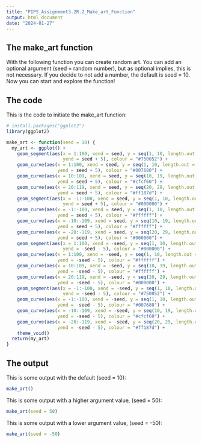 ```yaml
---
title: "PIPS_Assignment3.2R.2_Make_art_Function"
output: html_document
date: "2024-01-27"
---
```


## The make_art function
With the following function you can create random art. You can add an optional 
argument (seed = random number), but as optional implies, this is not necessary.
If you decide to not add a number, the default is seed = 10. 
Now you can start and explore the function!

## The code
This is the code to initiate the make_art function:

```r
# install.packages("ggplot2")
library(ggplot2)

make_art <- function(seed = 10) {
  my_art <- ggplot() +
    geom_segment(aes(x = 1:100, xend = seed, y = seq(1, 10, length.out = 100), 
                     yend = seed + 5), colour = "#750052") +
    geom_curve(aes(x = 1:100, xend = seed, y = seq(1, 10, length.out = 100), 
                   yend = seed + 5), colour = "#007680") +
    geom_curve(aes(x = 10:109, xend = seed, y = seq(10, 19, length.out = 100), 
                   yend = seed + 5), colour = "#cfcf60") +
    geom_curve(aes(x = 20:119, xend = seed, y = seq(20, 29, length.out = 100), 
                   yend = seed + 5), colour = "#ff187d") +
    geom_segment(aes(x = -1:-100, xend = seed, y = seq(1, 10, length.out = 100), 
                     yend = seed + 5), colour = "#000000") +
    geom_curve(aes(x = -1:-100, xend = seed, y = seq(1, 10, length.out = 100), 
                   yend = seed + 5), colour = "#ffffff") +
    geom_curve(aes(x = -10:-109, xend = seed, y = seq(10, 19, length.out = 100), 
                   yend = seed + 5), colour = "#ffffff") +
    geom_curve(aes(x = -20:-119, xend = seed, y = seq(20, 29, length.out = 100), 
                   yend = seed + 5), colour = "#000000") +
    geom_segment(aes(x = 1:100, xend = -seed, y = seq(1, 10, length.out = 100), 
                     yend = -seed - 5), colour = "#000000") +
    geom_curve(aes(x = 1:100, xend = -seed, y = seq(1, 10, length.out = 100), 
                   yend = -seed - 5), colour = "#ffffff") +
    geom_curve(aes(x = 10:109, xend = -seed, y = seq(10, 19, length.out = 100), 
                   yend = -seed - 5), colour = "#ffffff") +
    geom_curve(aes(x = 20:119, xend = -seed, y = seq(20, 29, length.out = 100), 
                   yend = -seed - 5), colour = "#000000") +
    geom_segment(aes(x = -1:-100, xend = -seed, y = seq(1, 10, length.out = 100), 
                     yend = -seed - 5), colour = "#750052") +
    geom_curve(aes(x = -1:-100, xend = -seed, y = seq(1, 10, length.out = 100), 
                   yend = -seed - 5), colour = "#007680") +
    geom_curve(aes(x = -10:-109, xend = -seed, y = seq(10, 19, length.out = 100), 
                   yend = -seed - 5), colour = "#cfcf60") +
    geom_curve(aes(x = -20:-119, xend = -seed, y = seq(20, 29, length.out = 100), 
                   yend = -seed - 5), colour = "#ff187d") +
    theme_void()
  return(my_art)
}
```

## The output
This is some output with the default (seed = 10):

```r
make_art()
```

This is some output with a higher argument value, (seed = 50):

```r
make_art(seed = 50)
```

This is some output with a lower argument value, (seed = -50):

```r
make_art(seed = -50)
```


